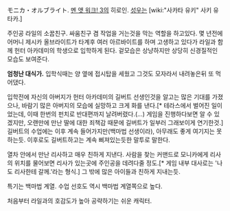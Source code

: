 モニカ・オルブライト. [[멘 앳 워크! 3]]의 히로인. [[성우]]는 [wiki:"사카타 유키" 사키 유타카.]


주인공 라일의 소꿉친구. 싸움친구 겸 작업을 거는것을 막는 역할을 하고있다. 몇 년전에 어머니 제시카 올브라이트가 타계후 여러 아르바이트를 하며 고생하고 있다가 라일과 함께 헌터 아카데미의 학생으로 입학하게 된다. 겉모습은 상냥하지만 상당히 신경질적인 모습도 보여준다. 

'''엄청난 대식가.''' 입학식때는 양 옆에 접시탑을 세웠고 그것도 모자라서 내려놓은뒤 또 먹어댔다.

입학전에 자신의 아버지가 헌터 아카데미의 길버트 선생인것을 알고는 많은 기대를 가졌으나, 바람기 많은 아버지의 모습에 실망하고 크게 화를 낸다.[* 테라스에서 벌어진 일이었는데, 이때 한번의 펀치로 반대편까지 날려버렸다.(...) 게임을 진행하다보면 알 수 있겠지만, 오랜만에 만난 딸에 대한 죄책감 때문에 길버트가 일부러 그래보이게 연기한것.] 길버트의 수업에는 이후 계속 들어가지만(백마법 선생이라), 아무래도 좋게 여기지는 못하는듯. 이후로도 길버트하고는 계속 삐져있는듯한 말투로 말한다.

열차 안에서 만난 리사하고 매우 친하게 지낸다. 사람을 찾는 커맨드로 모니카에게 리사의 위치를 물어보면 리사가 있는곳에 주인공을 데려다줄 정도.[* 게임 내부 대사로는 '나도 리사한테 갈께.'라는 형식.] 그 밖에 많은 아이들과 친하게 지내는듯.

특기는 백마법 계열. 수업 선호도 역시 백마법 계열쪽으로 높다.

처음부터 라일과의 호감도가 높아 공략하기는 쉬운 캐릭터.

